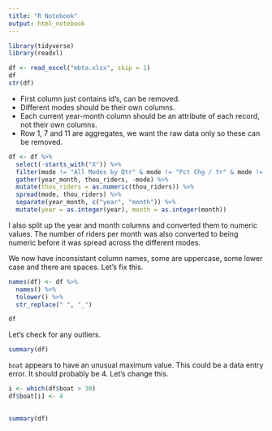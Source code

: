 ```yaml
---
title: "R Notebook"
output: html_notebook
---
```


```r
library(tidyverse)
library(readxl)
```


```r
df <- read_excel("mbta.xlsx", skip = 1)
df
str(df)
```

- First column just contains id's, can be removed. 
- Different modes should be their own columns.
- Each current year-month column should be an attribute of each record, not their own columns. 
- Row 1, 7 and 11 are aggregates, we want the raw data only so these can be removed.

```r
df <- df %>%
  select(-starts_with("X")) %>%
  filter(mode != "All Modes by Qtr" & mode != "Pct Chg / Yr" & mode != "TOTAL") %>%
  gather(year_month, thou_riders, -mode) %>%
  mutate(thou_riders = as.numeric(thou_riders)) %>%
  spread(mode, thou_riders) %>%
  separate(year_month, c("year", "month")) %>%
  mutate(year = as.integer(year), month = as.integer(month))

```

I also split up the year and month columns and converted them to numeric values. The number of riders per month was also converted to being numeric before it was spread across the different modes. 

We now have inconsistant column names, some are uppercase, some lower case and there are spaces. Let's fix this.

```r
names(df) <- df %>%
  names() %>%
  tolower() %>% 
  str_replace(" ", "_")

```

```r
df
```


Let's check for any outliers.

```r
summary(df)
```

`boat` appears to have an unusual maximum value. This could be a data entry error. It should probably be 4. Let's change this.

```r
i <- which(df$boat > 30)
df$boat[i] <- 4
  
```

```r
summary(df)
```

